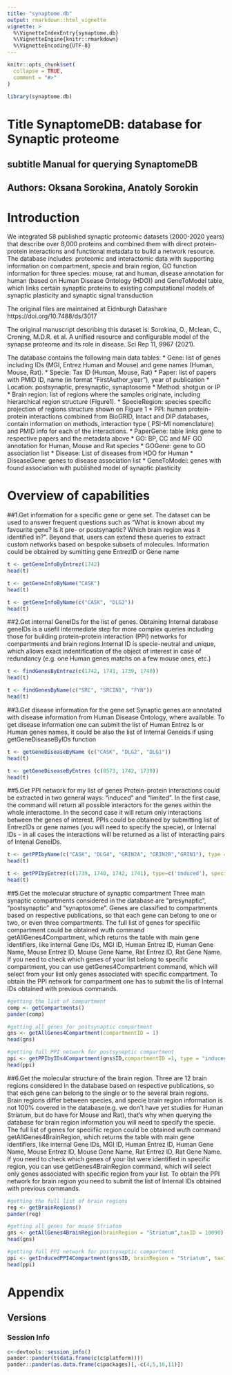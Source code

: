 ```yaml
---
title: "synaptome.db"
output: rmarkdown::html_vignette
vignette: >
  %\VignetteIndexEntry{synaptome.db}
  %\VignetteEngine{knitr::rmarkdown}
  %\VignetteEncoding{UTF-8}
---
```


```r
knitr::opts_chunk$set(
  collapse = TRUE,
  comment = "#>"
)
```

```r
library(synaptome.db)
```

# Title   SynaptomeDB: database for Synaptic proteome
## subtitle Manual for querying SynaptomeDB
##  Authors: Oksana Sorokina, Anatoly Sorokin

# Introduction

We integrated 58 published synaptic proteomic datasets (2000-2020 years) that describe over 8,000 proteins and combined them with direct protein-protein interactions and functional metadata to build a network resource. 
The database includes: proteomic and interactomic data with supporting information on compartment, specie and brain region, GO function information for three species: mouse, rat and human, disease annotation for human (based on Human Disease Ontology (HDO)) and GeneToModel table, which links certain synaptic proteins to existing computational models of synaptic plasticity and synaptic signal transduction

The original files are maintained at Eidnburgh Datashare https://doi.org/10.7488/ds/3017

The original manuscript describing this dataset is:
Sorokina, O., Mclean, C., Croning, M.D.R. et al. A unified resource and configurable model of the synapse proteome and its role in disease. Sci Rep 11, 9967 (2021). 

The database contains the following main data tables:
* Gene: list of genes including IDs (MGI, Entrez Human and Mouse) and gene names (Human, Mouse, Rat).
* Specie: Tax ID (Human, Mouse, Rat)
* Paper: list of papers with PMID ID, name (in format “FirstAuthor_year”), year of publication
* Location: postsynaptic, presynaptic, synaptosome
* Method: shotgun or IP
* Brain region: list of regions where the samples originate, including hierarchical  region structure (Figure1).
* SpecieRegion: species specific projection of regions structure shown on Figure 1
* PPI: human protein-protein interactions combined from BioGRID, Intact and DIP databases, contain information on methods, interaction type ( PSI-MI nomenclature) and PMID info for each of the interactions.
* PaperGene: table links gene to respective papers and the metadata above
* GO: BP, CC and MF GO annotation for Human, Mouse and Rat species
* GOGene: gene to GO association list
* Disease: List of diseases from HDO for Human
* DiseaseGene: genes to disease association list
* GeneToModel: genes with found association with published model of synaptic plasticity


# Overview of capabilities
##1.Get information for a specific gene or gene set.
The dataset can be used to answer frequent questions such as “What is known about my favourite gene? Is it pre- or postsynaptic? Which brain region was it identified in?”. Beyond that, users can extend these queries to extract custom networks based on bespoke subsets of molecules. 
Information could be obtained by sumitting gene EntrezID or Gene name

```r
t <- getGeneInfoByEntrez(1742) 
head(t)

t <- getGeneInfoByName("CASK")
head(t)

t <- getGeneInfoByName(c("CASK", "DLG2"))
head(t)                      
```

##2.Get internal GeneIDs for the list of genes.
Obtaining Internal database geneIDs is a usefil intermediate step for more complex queries including those for building protein-protein interaction (PPI) networks for compartments and brain regions.Internal ID is specie-neutral and unique, which allows exact indentification of the object of interest in case of redundancy (e.g. one Human genes matchs on a few mouse ones, etc.)

```r
t <- findGenesByEntrez(c(1742, 1741, 1739, 1740))
head(t)

t <- findGenesByName(c("SRC", "SRCIN1", "FYN"))
head(t)

```

##3.Get disease information for the gene set
Synaptic genes are annotated with disease information from Human Disease Ontology, where available. To get disease information one can submit the list of Human Entrez Is or Human genes names, it could be also the list of Internal Geneids if using getGeneDiseaseByIDs function


```r
t <- getGeneDiseaseByName (c("CASK", "DLG2", "DLG1"))
head(t)

t <- getGeneDiseaseByEntres (c(8573, 1742, 1739))
head(t)

```

##5.Get PPI network for my list of genes
Protein-protein interactions could be extracted in two general ways: "induced" and "limited". In the first case, the command will return all possible interactors for the genes within the whole interactome. In the second case it will return only interactions between the genes of interest. PPIs could be obtained by submitting list of EntrezIDs or gene names (you  will need to specify the specie), or Internal IDs - in all cases the interactions will be returned as a list of interacting pairs of Intenal GeneIDs.

```r
t <- getPPIbyName(c("CASK", "DLG4", "GRIN2A", "GRIN2B","GRIN1"), type = c("limited"), specie = c("human"))
head(t)

t <- getPPIbyEntrez(c(1739, 1740, 1742, 1741), type=c('induced'), specie = c('human'))
head(t)

```

##5.Get the molecular structure of synaptic compartment
Three main synaptic compartments considered in the database are "presynaptic", "postsynaptic" and "synaptosome". Genes are classified to compartments based on respective publications, so that each gene can belong to one or two, or even three compartments. The full list of genes for speciifiic compartment could be obtained wuth command getAllGenes4Compartment, which returns the table with main gene identifiers, like internal Gene IDs, MGI ID, Human Entrez ID, Human Gene Name, Mouse Entrez ID, Mouse Gene Name, Rat Entrez ID, Rat Gene Name.
If you need to check which genes of your list belong to specific compartment, you can use getGenes4Compartment command, which will select from your list only genes associated with specific compartment.
To obtain the PPI network for compartment one has to submit the lis of Internal IDs obtained with previous commands.


```r
#getting the list of compartment
comp <- getCompartments()
pander(comp)

#getting all genes for postsynaptic compartment
gns <- getAllGenes4Compartment(compartmentID = 1) 
head(gns)

#getting full PPI network for postsynaptic compartment
ppi <- getPPIbyIDs4Compartment(gns$ID,compartmentID =1, type = "induced")
head(ppi)

```

##6.Get the molecular structure of the brain region.
Three are 12 brain regions considered in the database based on respective publications, so that each gene can belong to the single or to the several brain regions. Brain regions differ between species, and specie brain region information is not 100% covered in the database(e.g. we don't have yet studies for Human Striatum, but do have for Mouse and Rat), that's why when querying the database for brain region information you will need to specify the specie. The full list of genes for speciifiic region could be obtained wuth command getAllGenes4BrainRegion, which returns the table with main gene identifiers, like internal Gene IDs, MGI ID, Human Entrez ID, Human Gene Name, Mouse Entrez ID, Mouse Gene Name, Rat Entrez ID, Rat Gene Name.
If you need to check which genes of your list were identified in specific region, you can use getGenes4BrainRegion command, which will select only genes associated with specific region from your list.
To obtain the PPI network for brain region you need to submit the list of Internal IDs obtained with previous commands.

```r
#getting the full list of brain regions
reg <- getBrainRegions()
pander(reg)

#getting all genes for mouse Striatum
gns <- getAllGenes4BrainRegion(brainRegion = "Striatum",taxID = 10090)
head(gns)

#getting full PPI network for postsynaptic compartment
ppi <- getInducedPPI4Compartment(gns$ID, brainRegion = "Striatum", taxID = 10090, type = "limited")
head(ppi)
```

# Appendix {.tabset}
## Versions

### Session Info
```r
c<-devtools::session_info()
pander::pander(t(data.frame(c(c$platform))))
pander::pander(as.data.frame(c$packages)[,-c(4,5,10,11)])
```
